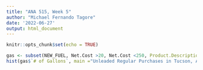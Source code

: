---
title: "ANA 515, Week 5"
author: "Michael Fernando Tagore"
date: '2022-06-27'
output: html_document
---

```{r setup, include=FALSE}
knitr::opts_chunk$set(echo = TRUE)
```

```{r}
gas <- subset(NEW_FUEL, Net.Cost >20, Net.Cost <250, Product.Description = 'Unleaded Regular', City = 'Tucson', State = "AZ")
hist(gas$`# of Gallons`, main ="Unleaded Regular Purchases in Tucson, AZ (Net Cost, $20>x<$250).", col ="Light Green")  

```